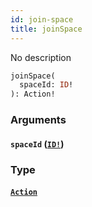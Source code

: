 ```yaml
---
id: join-space
title: joinSpace
---
```


No description

```graphql
joinSpace(
  spaceId: ID!
): Action!

```

### Arguments

#### `spaceId` ([`ID!`](/docs/graphql/scalars/id))

### Type

#### [`Action`](/docs/graphql/objects/action)
